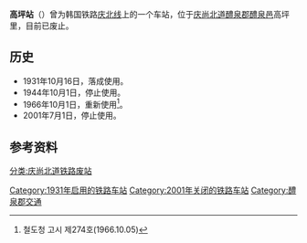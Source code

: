 {{朝鮮半島車站資訊
|公司色 = black
|文字色 = 
|站名 = 高坪站
|圖片 = 
|pxl = 
|圖片說明 = 
|前一站1 = [[東醴泉站|東醴泉]]
|前一站距離1 = 2.7
|後一站距離1 = 4.5
|後一站1 = [[眉山站_(庆尚北道)|眉山]]
|所屬路線1 = [[庆北线|庆北线]]
|前一站2 = [[東醴泉站|東醴泉]]
|前一站距離2 = 2.7
|後一站距離2 = 5.4
|後一站2 = [[虎鳴站|虎鳴]]
|所屬路線2 = [[庆北线|庆北线]]旧线
|距離 = 89.3
|起點站 = [[金泉站_(庆尚北道)|金泉]]
|諺文 = 고평역
|朝鮮漢字 = 高坪驛
|文觀部式 = Gopyeong-yeok
|馬-賴式 =
|副站名 = 
|車站編號 = 
|停站路線數 = 
|所屬公司 = [[韩国铁道公社|韩国铁道公社]]
|所在地 =[[庆尚北道|庆尚北道]][[醴泉郡|醴泉郡]][[醴泉邑|醴泉邑]]高坪里
|車站構造 = 地面车站
|月台配置 = 
|啟用年月日 = 1931年10月16日
|廢站年月日 = 2001年7月1日
|上下車人次 = 
|統計年度 = 
|轉車 = 
|備註 = 
|全寬備註 = 
}}

'''高坪站'''（{{kor|諺=고평역|漢=高坪驛|羅=Gopyeong yeok|f=y}}）曾为韩国铁路[[庆北线|庆北线]]上的一个车站，位于[[庆尚北道|庆尚北道]][[醴泉郡|醴泉郡]][[醴泉邑|醴泉邑]]高坪里，目前已废止。

== 历史 ==
*1931年10月16日，落成使用。
*1944年10月1日，停止使用。
*1966年10月1日，重新使用<ref>철도청 고시 제274호(1966.10.05)</ref>。
*2001年7月1日，停止使用。

== 参考资料 ==
{{reflist}}

{{庆北线}}

[[分类:庆尚北道铁路废站|分类:庆尚北道铁路废站]]
[[Category:1931年启用的铁路车站|Category:1931年启用的铁路车站]]
[[Category:2001年关闭的铁路车站|Category:2001年关闭的铁路车站]]
[[Category:醴泉郡交通|Category:醴泉郡交通]]